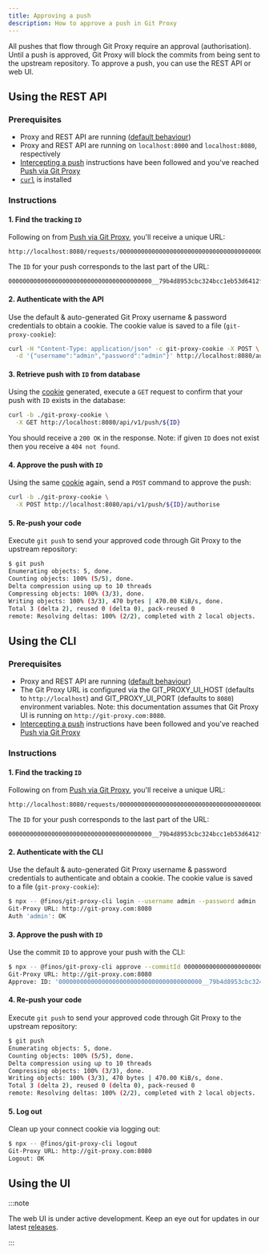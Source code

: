 ```yaml
---
title: Approving a push
description: How to approve a push in Git Proxy
---
```


All pushes that flow through Git Proxy require an approval (authorisation). Until a push is approved, Git Proxy will block the commits from being sent to the upstream repository. To approve a push, you can use the REST API or web UI.

## Using the REST API

### Prerequisites

- Proxy and REST API are running ([default behaviour](https://github.com/finos/git-proxy/blob/main/index.js))
- Proxy and REST API are running on `localhost:8000` and `localhost:8080`, respectively
- [Intercepting a push](/docs/quickstart/intercept) instructions have been followed and you've reached [Push via Git Proxy](/docs/quickstart/intercept#push-via-git-proxy)
- [`curl`](https://curl.se/) is installed

### Instructions

#### 1. Find the tracking `ID`

Following on from [Push via Git Proxy](/docs/quickstart/intercept#push-via-git-proxy), you'll receive a unique URL:

```
http://localhost:8080/requests/0000000000000000000000000000000000000000__79b4d8953cbc324bcc1eb53d6412ff89666c241f
```

The `ID` for your push corresponds to the last part of the URL:

```
0000000000000000000000000000000000000000__79b4d8953cbc324bcc1eb53d6412ff89666c241f
```

#### 2. Authenticate with the API

Use the default & auto-generated Git Proxy username & password credentials to obtain a cookie. The cookie value is saved to a file (`git-proxy-cookie`):

```bash
curl -H "Content-Type: application/json" -c git-proxy-cookie -X POST \
  -d '{"username":"admin","password":"admin"}' http://localhost:8080/auth/login
```

#### 3. Retrieve push with `ID` from database

Using the [cookie](/docs/quickstart/approve#2-authenticate-with-the-api) generated, execute a `GET` request to confirm that your push with `ID` exists in the database:

```bash
curl -b ./git-proxy-cookie \
  -X GET http://localhost:8080/api/v1/push/${ID}
```

You should receive a `200 OK` in the response. Note: if given `ID` does not exist then you receive a `404 not found`.

#### 4. Approve the push with `ID`

Using the same [cookie](/docs/quickstart/approve#2-authenticate-with-the-api) again, send a `POST` command to approve the push:

```bash
curl -b ./git-proxy-cookie \
  -X POST http://localhost:8080/api/v1/push/${ID}/authorise
```

#### 5. Re-push your code

Execute `git push` to send your approved code through Git Proxy to the upstream repository:

```bash
$ git push
Enumerating objects: 5, done.
Counting objects: 100% (5/5), done.
Delta compression using up to 10 threads
Compressing objects: 100% (3/3), done.
Writing objects: 100% (3/3), 470 bytes | 470.00 KiB/s, done.
Total 3 (delta 2), reused 0 (delta 0), pack-reused 0
remote: Resolving deltas: 100% (2/2), completed with 2 local objects.
```

## Using the CLI

### Prerequisites

- Proxy and REST API are running ([default behaviour](https://github.com/finos/git-proxy/blob/main/index.js))
- The Git Proxy URL is configured via the GIT_PROXY_UI_HOST (defaults to `http://localhost`) and GIT_PROXY_UI_PORT (defaults to `8080`) environment variables. Note: this documentation assumes that Git Proxy UI is running on `http://git-proxy.com:8080`.
- [Intercepting a push](/docs/quickstart/intercept) instructions have been followed and you've reached [Push via Git Proxy](/docs/quickstart/intercept#push-via-git-proxy)

### Instructions

#### 1. Find the tracking `ID`

Following on from [Push via Git Proxy](/docs/quickstart/intercept#push-via-git-proxy), you'll receive a unique URL:

```
http://localhost:8080/requests/0000000000000000000000000000000000000000__79b4d8953cbc324bcc1eb53d6412ff89666c241f
```

The `ID` for your push corresponds to the last part of the URL:

```
0000000000000000000000000000000000000000__79b4d8953cbc324bcc1eb53d6412ff89666c241f
```

#### 2. Authenticate with the CLI

Use the default & auto-generated Git Proxy username & password credentials to authenticate and obtain a cookie. The cookie value is saved to a file (`git-proxy-cookie`):

```bash
$ npx -- @finos/git-proxy-cli login --username admin --password admin
Git-Proxy URL: http://git-proxy.com:8080
Auth 'admin': OK
```

#### 3. Approve the push with `ID`

Use the commit `ID` to approve your push with the CLI:

```bash
$ npx -- @finos/git-proxy-cli approve --commitId 0000000000000000000000000000000000000000__79b4d8953cbc324bcc1eb53d6412ff89666c241f
Git-Proxy URL: http://git-proxy.com:8080
Approve: ID: '0000000000000000000000000000000000000000__79b4d8953cbc324bcc1eb53d6412ff89666c241f': OK
```

#### 4. Re-push your code

Execute `git push` to send your approved code through Git Proxy to the upstream repository:

```bash
$ git push
Enumerating objects: 5, done.
Counting objects: 100% (5/5), done.
Delta compression using up to 10 threads
Compressing objects: 100% (3/3), done.
Writing objects: 100% (3/3), 470 bytes | 470.00 KiB/s, done.
Total 3 (delta 2), reused 0 (delta 0), pack-reused 0
remote: Resolving deltas: 100% (2/2), completed with 2 local objects.
```

#### 5. Log out

Clean up your connect cookie via logging out:

```bash
$ npx -- @finos/git-proxy-cli logout
Git-Proxy URL: http://git-proxy.com:8080
Logout: OK
```

## Using the UI

:::note

The web UI is under active development. Keep an eye out for updates in our latest [releases](https://github.com/finos/git-proxy/releases).

:::